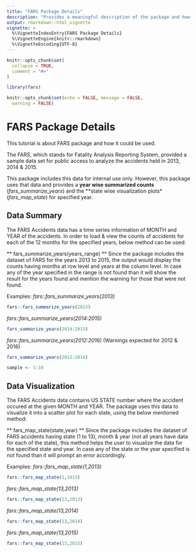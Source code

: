 ```yaml
---
title: "FARS Package Details"
description: "Provides a meaningful description of the package and how it should be used"
output: rmarkdown::html_vignette
vignette: >
  %\VignetteIndexEntry{FARS Package Details}
  %\VignetteEngine{knitr::rmarkdown}
  %\VignetteEncoding{UTF-8}
---
```


```r
knitr::opts_chunk$set(
  collapse = TRUE,
  comment = "#>"
)
```

```r
library(fars)
```
```r
knitr::opts_chunk$set(echo = FALSE, message = FALSE,
  warning = FALSE)
```

# FARS Package Details #
This tutorial is about FARS package and how it could be used.

The FARS, which stands for Fatality Analysis Reporting System, provided a sample data set for public access to analyze the accidents held in 2013, 2014 & 2015. 

This package includes this data for internal use only. However, this package uses that data and provides a **year wise summarized counts** (*fars_summarize_years*) and the **state wise visualization plots* (*fars_map_state*) for specified year.

## Data Summary ##
The FARS Accidents data has a time series information of MONTH and YEAR of the accidents. In order to load & view the counts of accidents for each of the 12 months for the specified years, below method can be used:

** fars_summarize_years(years_range) **
Since the package includes the dataset of FARS for the years 2013 to 2015, the output would display the counts having months at row level and years at the column level. 
In case any of the year specified in the range is not found than it will show the result for the years found and mention the warning for those that were not found.

Examples:
*fars::fars_summarize_years(2013)*
```r
fars::fars_summarize_years(2013)
```
*fars::fars_summarize_years(2014:2015)*
```r
fars_summarize_years(2014:2015)
```
*fars::fars_summarize_years(2012:2016)* (Warnings expected for 2012 & 2016)
```r
fars_summarize_years(2012:2016)
```


```r
sample <- 1:10
```

## Data Visualization ##
The FARS Accidents data contains US STATE number where the accident occured at the given MONTH and YEAR. The package uses this data to visualize it into a scatter plot for each state, using the below mentioned method:

** fars_map_state(state,year) **
Since the package includes the dataset of FARS accidents having state (1 to 13), month & year (not all years have data for each of the state), this method helps the user to visualize the data for the specified state and year.
In case any of the state or the year specified is not found than it will prompt an error accordingly.

Examples:
*fars::fars_map_state(1,2013)*
```r
fars::fars_map_state(1,2013)
```
*fars::fars_map_state(13,2013)*
```r
fars::fars_map_state(13,2013)
```
*fars::fars_map_state(13,2014)*
```r
fars::fars_map_state(13,2014)
```
*fars::fars_map_state(13,2015)*
```r
fars::fars_map_state(13,2015)
```
